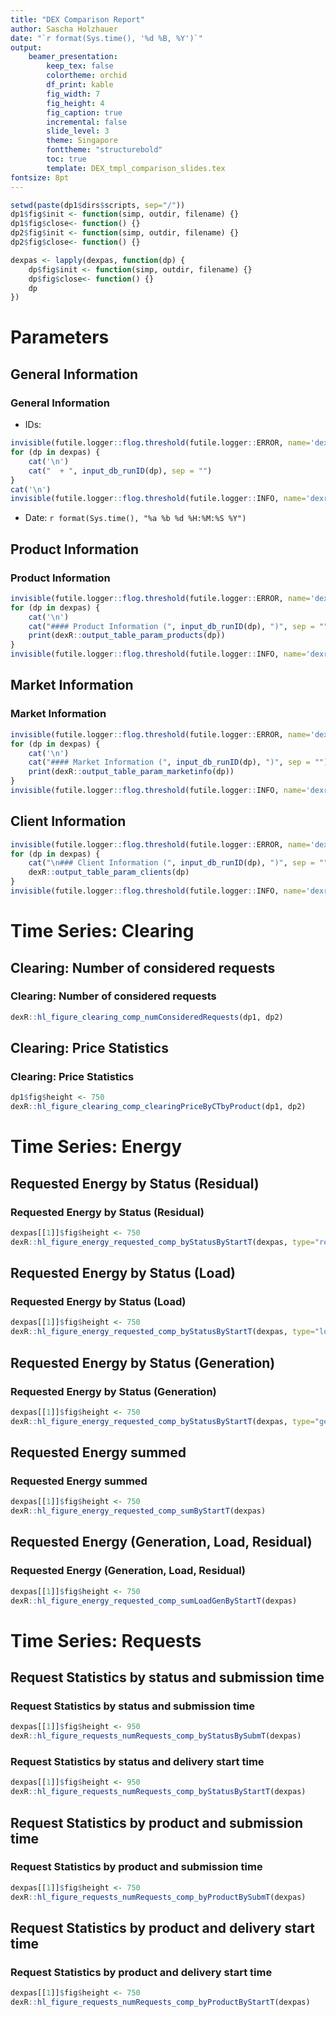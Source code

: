 ```yaml
---
title: "DEX Comparison Report"
author: Sascha Holzhauer
date: "`r format(Sys.time(), '%d %B, %Y')`"
output:
    beamer_presentation:
        keep_tex: false
        colortheme: orchid
        df_print: kable
        fig_width: 7
        fig_height: 4
        fig_caption: true
        incremental: false
        slide_level: 3
        theme: Singapore
        fonttheme: "structurebold"
        toc: true
        template: DEX_tmpl_comparison_slides.tex
fontsize: 8pt
---
```


```r
setwd(paste(dp1$dirs$scripts, sep="/"))
dp1$fig$init <- function(simp, outdir, filename) {}
dp1$fig$close<- function() {}
dp2$fig$init <- function(simp, outdir, filename) {}
dp2$fig$close<- function() {}

dexpas <- lapply(dexpas, function(dp) {
	dp$fig$init <- function(simp, outdir, filename) {}
	dp$fig$close<- function() {}
	dp
})

```
# Parameters
## General Information
### General Information
* IDs:
```r
invisible(futile.logger::flog.threshold(futile.logger::ERROR, name='dexr'))
for (dp in dexpas) {
	cat('\n')
	cat("  + ", input_db_runID(dp), sep = "")
}
cat('\n')
invisible(futile.logger::flog.threshold(futile.logger::INFO, name='dexr'))
```
* Date: `r format(Sys.time(), "%a %b %d %H:%M:%S %Y")`

## Product Information
### Product Information
```r
invisible(futile.logger::flog.threshold(futile.logger::ERROR, name='dexr'))
for (dp in dexpas) {
	cat('\n')
	cat("#### Product Information (", input_db_runID(dp), ")", sep = "") 
	print(dexR::output_table_param_products(dp))
}
invisible(futile.logger::flog.threshold(futile.logger::INFO, name='dexr'))
```

## Market Information
### Market Information
```r
invisible(futile.logger::flog.threshold(futile.logger::ERROR, name='dexr'))
for (dp in dexpas) {
	cat('\n')
	cat("#### Market Information (", input_db_runID(dp), ")", sep = "")
	print(dexR::output_table_param_marketinfo(dp))
}
invisible(futile.logger::flog.threshold(futile.logger::INFO, name='dexr'))
```

## Client Information
```r
invisible(futile.logger::flog.threshold(futile.logger::ERROR, name='dexr'))
for (dp in dexpas) {
	cat("\n### Client Information (", input_db_runID(dp), ")", sep = "") 
	dexR::output_table_param_clients(dp)
}
invisible(futile.logger::flog.threshold(futile.logger::INFO, name='dexr'))
```

# Time Series: Clearing
## Clearing: Number of considered requests
### Clearing: Number of considered requests
```r
dexR::hl_figure_clearing_comp_numConsideredRequests(dp1, dp2)
```

## Clearing: Price Statistics
### Clearing: Price Statistics
```r
dp1$fig$height <- 750
dexR::hl_figure_clearing_comp_clearingPriceByCTbyProduct(dp1, dp2)
```

# Time Series: Energy
## Requested Energy by Status (Residual)
### Requested Energy by Status (Residual)
```r
dexpas[[1]]$fig$height <- 750
dexR::hl_figure_energy_requested_comp_byStatusByStartT(dexpas, type="residual", skiplegend=T)
```

## Requested Energy by Status (Load)
### Requested Energy by Status (Load)
```r
dexpas[[1]]$fig$height <- 750
dexR::hl_figure_energy_requested_comp_byStatusByStartT(dexpas, type="load", skiplegend=T)
```

## Requested Energy by Status (Generation)
### Requested Energy by Status (Generation)
```r
dexpas[[1]]$fig$height <- 750
dexR::hl_figure_energy_requested_comp_byStatusByStartT(dexpas, type="generation", skiplegend=T)
```


## Requested Energy summed
### Requested Energy summed
```r
dexpas[[1]]$fig$height <- 750
dexR::hl_figure_energy_requested_comp_sumByStartT(dexpas)
```

## Requested Energy (Generation, Load, Residual)
### Requested Energy (Generation, Load, Residual)
```r
dexpas[[1]]$fig$height <- 750
dexR::hl_figure_energy_requested_comp_sumLoadGenByStartT(dexpas)
```

# Time Series: Requests
## Request Statistics by status and submission time
### Request Statistics by status and submission time
```r
dexpas[[1]]$fig$height <- 950
dexR::hl_figure_requests_numRequests_comp_byStatusBySubmT(dexpas)
```

### Request Statistics by status and delivery start time
```r
dexpas[[1]]$fig$height <- 950
dexR::hl_figure_requests_numRequests_comp_byStatusByStartT(dexpas)
```

## Request Statistics by product and submission time
### Request Statistics by product and submission time
```r
dexpas[[1]]$fig$height <- 750
dexR::hl_figure_requests_numRequests_comp_byProductBySubmT(dexpas)
```

## Request Statistics by product and delivery start time
### Request Statistics by product and delivery start time
```r
dexpas[[1]]$fig$height <- 750
dexR::hl_figure_requests_numRequests_comp_byProductByStartT(dexpas)
```
